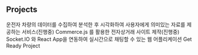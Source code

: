  ## Projects

<ProjectCard title="운전자 습관 분석 웹어플리케이션" link="http://sehwan96.com.s3-website.ap-northeast-2.amazonaws.com/" bg="linear-gradient(to right, #D4145A 0%, #FBB03B 100%)">
운전자 차량의 데이터를 수집하여 분석한 후 시각화하여 사용자에게 의미있는 자료를 제공하는 서비스(진행중)
</ProjectCard>

<ProjectCard title="전자상거래 사이트" link="" bg="linear-gradient(to right, #D4145A 0%, #FBB03B 100%)">
Commerce.js 를 활용한 전자상거래 사이트 제작(진행중)
</ProjectCard>

<ProjectCard title="실시간 채팅방" link="https://awesome-mahavira-0ddc52.netlify.app" bg="linear-gradient(to right, #D4145A 0%, #FBB03B 100%)">
Socket.IO 와 React App을 연동하여 실시간으로 채팅할 수 있는 웹 어플리케이션
</ProjectCard>

<ProjectCard title="Get Ready" link="" bg="linear-gradient(to right, #D4145A 0%, #FBB03B 100%)">
Get Ready Project
</ProjectCard>